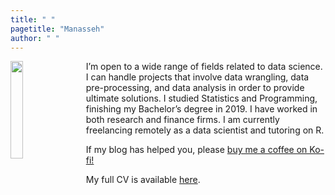 ```yaml
---
title: " "
pagetitle: "Manasseh"
author: " "
---
```


<link rel="stylesheet" href="styles.css" type="text/css">

<img src="images/Manasseh Passport Photo.jpg" style="width:20%; border:10px thin; margin-right: 20px" align="left">



I'm open to a wide range of fields related to data science. I can handle projects that involve data wrangling, data pre-processing, and data analysis in order to provide ultimate solutions. I studied Statistics and Programming, finishing my Bachelor's degree in 2019. I have worked in both research and finance firms. I am currently freelancing remotely as a data scientist and tutoring on R.


If my blog has helped you, please [buy me a coffee on Ko-fi!](https://ko-fi.com/manasseh)

My full CV is available [here](files/Manasseh_CV.pdf).